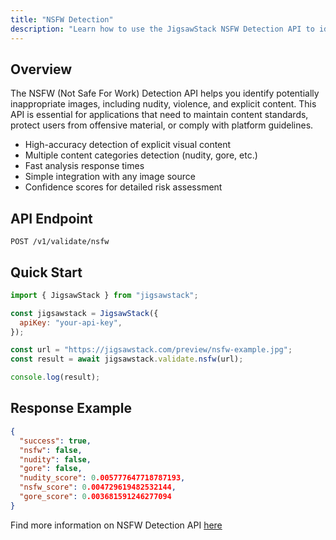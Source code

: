 ```yaml
---
title: "NSFW Detection"
description: "Learn how to use the JigsawStack NSFW Detection API to identify inappropriate images"
---
```


## Overview

The NSFW (Not Safe For Work) Detection API helps you identify potentially inappropriate images, including nudity, violence, and explicit content. This API is essential for applications that need to maintain content standards, protect users from offensive material, or comply with platform guidelines.

- High-accuracy detection of explicit visual content
- Multiple content categories detection (nudity, gore, etc.)
- Fast analysis response times
- Simple integration with any image source
- Confidence scores for detailed risk assessment

## API Endpoint

```
POST /v1/validate/nsfw
```


## Quick Start


```javascript Javascript
import { JigsawStack } from "jigsawstack";

const jigsawstack = JigsawStack({
  apiKey: "your-api-key",
});

const url = "https://jigsawstack.com/preview/nsfw-example.jpg";
const result = await jigsawstack.validate.nsfw(url);

console.log(result);
```


## Response Example

```json
{
  "success": true,
  "nsfw": false,
  "nudity": false,
  "gore": false,
  "nudity_score": 0.005777647718787193,
  "nsfw_score": 0.004729619482532144,
  "gore_score": 0.003681591246277094
}
```

<Note>Find more information on NSFW Detection API [here](/docs/api-reference/ai/nsfw)</Note>